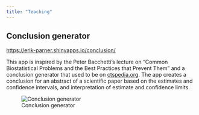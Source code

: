 ```yaml
---
title: "Teaching"
---
```


## Conclusion generator

[https://erik-parner.shinyapps.io/conclusion/](https://erik-parner.shinyapps.io/conclusion/)

This app is inspired by the Peter Bacchetti's lecture on "Common Biostatistical Problems and the Best Practices that Prevent Them" and a conclusion generator that used to be on 
[ctspedia.org](ctspedia.org). The app creates a conclusion for an abstract of a scientific paper based on the estimates and confidence intervals, and interpretation of estimate and confidence limits.


::: {.column-margin}
![Conclusion generator](images/conclusion_app.png)
:::






